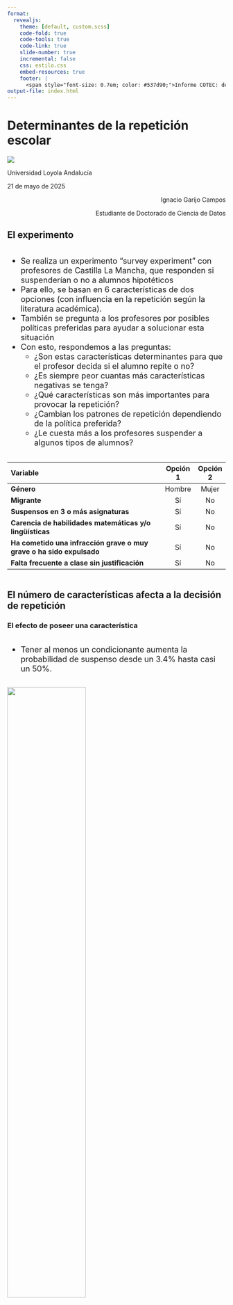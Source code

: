 ```yaml
---
format: 
  revealjs:
    theme: [default, custom.scss]
    code-fold: true
    code-tools: true
    code-link: true
    slide-number: true
    incremental: false
    css: estilo.css
    embed-resources: true
    footer: |
      <span style="font-size: 0.7em; color: #537d90;">Informe COTEC: determinantes de la repetición escolar</span>
output-file: index.html
---
```


# Determinantes de la repetición escolar {.diapositiva-titulo style="background: none; " data-menu-title="Titulo"}
 
<img src="svg/logo.png" class="imglogoslide1" />
 
Universidad Loyola Andalucía

21 de mayo de 2025

::: {style="text-align: right; margin-top: 1em; margin-bottom: 1em"}
Ignacio Garijo Campos

Estudiante de Doctorado de Ciencia de Datos
:::

## El experimento


::: {layout="[[1,1]]"}
::: {.column}
::: {.callout}
<div style="font-size: 1.3em;">
- Se realiza un experimento "survey experiment" con profesores de Castilla La Mancha, que responden si suspenderían o no a alumnos hipotéticos
- Para ello, se basan en 6 características de dos opciones (con influencia en la repetición según la literatura académica).
- También se pregunta a los profesores por posibles políticas preferidas para ayudar a solucionar esta situación
- Con esto, respondemos a las preguntas:
  + ¿Son estas características determinantes para que el profesor decida si el alumno repite o no?
  + ¿Es siempre peor cuantas más características negativas se tenga?
  + ¿Qué características son más importantes para provocar la repetición?
  + ¿Cambian los patrones de repetición dependiendo de la política preferida?
  + ¿Le cuesta más a los profesores suspender a algunos tipos de alumnos?
</div>
:::
:::

::: {.column}

| Variable                                                                   | Opción 1 | Opción 2 |
|:--------------------------------------------------------------------------|:--------:|:--------:|
| **Género**                                                                | Hombre   | Mujer    |
| **Migrante**                                                              | Sí       | No       |
| **Suspensos en 3 o más asignaturas**                                      | Sí       | No       |
| **Carencia de habilidades matemáticas y/o lingüísticas**                  | Sí       | No       |
| **Ha cometido una infracción grave o muy grave o ha sido expulsado**      | Sí       | No       |
| **Falta frecuente a clase sin justificación**                              | Sí       | No       |

:::
:::


## El número de características afecta a la decisión de repetición

::: {.panel-tabset}
### El efecto de poseer una característica
::: {layout="[[1,1]]"}

:::{.column}
:::{.callout}
<div style="font-size: 1.3em;">
- Tener al menos un condicionante aumenta la probabilidad de suspenso desde un 3.4% hasta casi un 50%. 
</div>

:::
:::
::: {.column}

![](graficos/algunovsninguno.jpeg){width="60%"}
:::
:::

### El efecto de cada característica adicional

::: {layout="[[1,1]]"}

::: {.column}
::: {.callout}
<div style="font-size: 1.3em;">
- Cuantas más características típicas de la repetición, mayor probabilidad de que el profesor suspenda al alumno
- Esta relación es constante, es decir, la diferencia en tasa de repetición de alumnos con 2 o 3 características es la misma que la diferencia entre alumnos de 4 y 5 características. 
- Sin embargo, la sexta característica no aumenta la probabilidad de repetición con respecto a la quinta. Es decir, 5 características son suficientes para que el alumno repita con un 85% de probabilidad.
</div>

:::
:::


::: {.column}
![](graficos/monotonia.jpeg){width="60%"}

:::
:::

:::

## Los suspensos determinan la repetición para los profesores 

:::{layout="[[1,1]]"}

:::{.column}
::: {.callout}
<div style="font-size: 1.3em;">

- Las características socioeconómicas (género, origen) no hacen que los profesores hagan suspender mucho más a los niños
- Las características académicas son más importantes, especialmente que el alumno tenga 3 o más suspensos
- Sorprendemente, esto es más importante para los profesores que la falta de habilidades lingüísticas y matemáticas del alumno
- Las características relacionadas con el comportamiento (absentismo o expulsión) son también importantes, pero en menor medida
</div>

:::
:::


::: {.column}
![](graficos/unfallo.jpeg){width="60%"}
:::

:::
## Las interacciones entre características también son importantes

:::{layout="[[1,1]]"}

:::{.column}
::: {.callout}
<div style="font-size: 1.3em;">

- Los alumnos que suspenden y tienen carencia de habilidades matemáticas y/o lingüísticas  llegan prácticamente a la probabilidad máxima de repetición
- Como ya se podía observar, el número de suspensos es más importante que las carencias en matemáticas y/o lengua para los profesores.
  + Un alumno con varios suspensos pero sin carencias pasa de tener una probabilidad de suspenso de 43.9% a 81.2%
  + Sin embargo, un alumno sin suspensos pero con carencias matemáticas y lingüísticas pasa de un 18.2% de probabilidad de repetir a un 81.2%
</div>

:::
:::


::: {.column}
![](graficos/interacciondosfallos.jpeg){width="60%"}
:::

:::

## Las políticas preferidas también son un buen indicativo de si el profesor es más dado a la repetición
::: {.panel-tabset}

### Las políticas preferidas

:::{layout="[[1,1]]"}

:::{.column}

::: {.panel-tabset}

### Las políticas
::: {.callout}
<div style="font-size: 1.3em;">

<ul style="list-style-type: lower-alpha;">
  <li>Se cambien los criterios de promoción en la Junta de Evaluación: unanimidad para hacer repetir, voto secreto y anónimo. (9.6%).</li>
  <li>Todo el profesorado del centro recibe formación adaptada y acompañamiento docente en metodologías didácticas inclusivas y gestión de aula multinivel. (36.1%).</li>
  <li>El alumno recibirá refuerzo educativo en un grupo pequeño el próximo curso (en grupo pequeño, un profesor de apoyo, dentro o fuera del aula). (54.3%).</li>
</ul>

</div>
:::

### Conclusiones

::: {.callout}
<div style="font-size: 1.3em;">

- Los profesores que piensan que se deberían cambiar los criterios de promoción son los más duros.
- Sin embargo, los profesores que consideran que la mejor idea sería formar a los profesores son los que menos suspenden.
- Las diferencias no son muy grandes pero sí significativas.
</div>

:::


:::
:::


::: {.column}
![](graficos/politica_preferida.jpeg){width="60%"}
:::

:::

### La importancia de las características para cada tipo de profesor

:::{layout="[[0.7,1.3]]"}

:::{.column}

:::{.panel-tabset}
### Formación
::: {.callout}
<div style="font-size: 1.3em;">

- Los profesores que creen que la mejor solución es formar a los profesores creen menos en la importancia de los suspensos como factor relevante para la repetición, aunque le dan mucha importancia a las carencias en habilidades matemáticas y lingüísticas.
</div>
:::

### Refuerzo
::: {.callout}
<div style="font-size: 1.3em;">
- Los profesores que consideran que habría que aportar refuerzo a los alumnos también le dan importancia a los suspensos, y más importancia al absentismo que sus compañeros. Por otro lado, son los que menos importancia le dan al origen del alumno.
</div>
:::

### Criterios
::: {.callout}
<div style="font-size: 1.3em;">
- Los profesores que consideran que habría que ajustar los criterios de promoción son los que más suspenden, aunque sean la minoría. Para ellos, los suspensos y las carencias en habilidades matemáticas y lingüísticas son clave.
</div>
:::
:::
:::


::: {.column}
![](graficos/penalizacion1fallo_gustospolitica.jpeg){width="60%"}
:::

:::


:::

## Los suspensos son la característica más importante para determinar si un alumno suspende

:::{layout="[[1,1]]"}

:::{.column}

::: {.panel-tabset}

### Machine learning
::: {.callout}
<div style="font-size: 1.3em;">
- El modelo de Machine Learning llamado Random Forest se basa en árboles de decisión para predecir la respuesta más probable de un profesor dadas las características del alumno.
- Este modelo, alimentado con nuestra base de datos, nos explica cuáles son las características más determinantes a la hora de tomar decisiones para los profesores. 
- En este caso, como cabía esperar, los suspensos y las carencias en habilidades clave destacan, aunque el absentismo o las expulsiones son también relevantes. 
- Por otro lado, las características socioeconómicas como el origen o el género del alumno no son tan importantes.
</div>

:::

### Tiempos de suspenso

::: {.callout}
<div style="font-size: 1.3em;">

- Utilizamos otro modelo para ver qué características influyen más a la hora de suspender a un alumno.
- Observamos que, de media, los suspensos reducen la decisión en 6.3 segundos, por lo que facilitan al profesor la decisión de hacer repetir. 
- Las expulsiones y las absenciones, por otro lado, aumentan el tiempo de toma de decisiones de manera significativa (3.4 y 4.4 segundos respectivamente). 
- El género, origen y las carencias no son determinantes para explicar el tiempo que toma a un profesor la decisión de suspenso
</div>

:::


:::

:::


::: {.column}
![](graficos/random_forest.jpeg){width="60%"}
:::

:::



